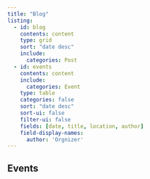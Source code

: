 ```yaml
---
title: "Blog"
listing:
  - id: blog
    contents: content
    type: grid
    sort: "date desc"
    include:
      categories: Post
  - id: events
    contents: content
    include:
      categories: Event
    type: table
    categories: false
    sort: "date desc"
    sort-ui: false
    filter-ui: false
    fields: [date, title, location, author]
    field-display-names: 
      author: 'Orgnizer'
---
```


::: {#blog}
:::

## Events

::: {#events}
:::
